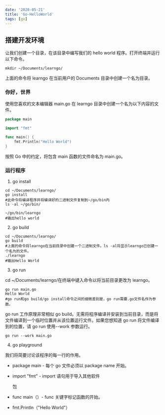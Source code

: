 ```yaml
---
date: '2020-05-21'
title: 'Go-HelloWorld'
tags: [go]
---
```


## 搭建开发环境

让我们创建一个目录，在该目录中编写我们的 hello world 程序。打开终端并运行以下命令。

```shell
mkdir ~/Documents/learngo/
```

上面的命令将 learngo 在当前用户的 Documents 目录中创建一个名为目录。

### 你好，世界

使用您喜欢的文本编辑器 main.go 在 learngo 目录中创建一个名为以下内容的文件。

```go
package main

import "fmt"

func main() {
    fmt.Println("Hello World")
}
```

按照 Go 中的约定，将包含 main 函数的文件命名为 main.go。

### 运行程序

1. go install

```shell
cd ~/Documents/learngo/
go install
#此命令将编译程序并将编译好的二进制文件复制到~/go/bin内
ls -al ~/go/bin/

~/go/bin/learngo
#输出hello world
```

2. go build

```shell
cd ~/Documents/learngo/
go build
#上面的命令将learngo在当前目录中创建一个二进制文件。ls -al将显示learngo已创建一个名为的文件。
./learngo
#输出Hello World
```

3. go run

cd ~/Documents/learngo/在终端中键入命令以将当前目录更改为 learngo。

```shell
go run main.go
Hello World
#go run和go build/go install命令之间的细微差别是，go run需要.go文件名作为参数。
```

go run 工作原理非常相似 go build。无需将程序编译并安装到当前目录，而是将文件编译到一个临时位置并从该位置运行文件。如果您想知道 go run 将文件编译到的位置，请 go run 使用--work 参数运行。

```shell
go run --work main.go
```

4. go playground

<Gist gistLink="Manonicu/ef552d29300ffb0cd311d9cc8828bc6e" />

我们将简要讨论该程序的每一行的作用。

- package main - 每个 go 文件必须以 package name 开始。
- import "fmt" - import 语句用于导入其他软件

  包

- func main（）- func 关键字标记函数的开始。
- fmt.Println（"H​​ello World"）
